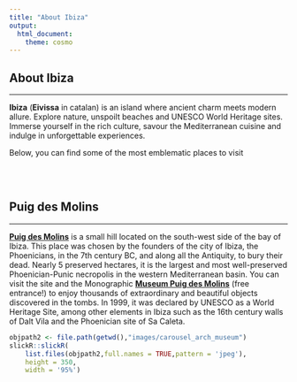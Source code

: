 ---
title: "About Ibiza"
output:
  html_document:
    theme: cosmo
---

<style type="text/css">
h1.title {
  font-size: 36px;
  color: DarkRed;
  text-align: center;
}
</style>

## About Ibiza

<hr>

**Ibiza** (**Eivissa** in catalan) is an island where ancient charm meets modern allure. Explore nature, unspoilt beaches and UNESCO World Heritage sites. Immerse yourself in the rich culture, savour the Mediterranean cuisine and indulge in unforgettable experiences.

Below, you can find some of the most emblematic places to visit

<br><br>

## Puig des Molins

<hr>


[**Puig des Molins**](https://www.illesbalears.travel/en/ibiza/necropolis-puig-des-molins) is a small hill located on the south-west side of the bay of Ibiza.  This place was chosen by the founders of the city of Ibiza, the Phoenicians, in the 7th century BC, and along all the Antiquity, to bury their dead. Nearly 5 preserved hectares, it is the largest and most well-preserved Phoenician-Punic necropolis in the western Mediterranean basin. You can visit the site and the Monographic [**Museum Puig des Molins**](https://maef.eu/en/) (free entrance!) to enjoy thousands of extraordinary and beautiful objects discovered in the tombs.
In 1999, it was declared by UNESCO as a World Heritage Site, among other elements in Ibiza such as the 16th century walls of Dalt Vila and the Phoenician site of Sa Caleta.

```{r echo=FALSE}
objpath2 <- file.path(getwd(),"images/carousel_arch_museum")
slickR::slickR(
    list.files(objpath2,full.names = TRUE,pattern = 'jpeg'),
    height = 350,
    width = '95%')
```


